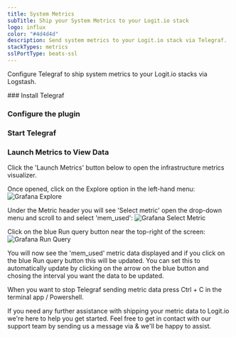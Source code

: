```yaml
---
title: System Metrics
subTitle: Ship your System Metrics to your Logit.io stack
logo: influx
color: "#4d4d4d"
description: Send system metrics to your Logit.io stack via Telegraf. 
stackTypes: metrics
sslPortType: beats-ssl
---
```


Configure Telegraf to ship system metrics to your Logit.io stacks via Logstash.

<Steps>
  ### Install Telegraf

  <InstallTelegraf />

  ### Configure the plugin

  <TelegrafPlugin />

  ### Start Telegraf

  <StartTelegraf />

  ### Launch Metrics to View Data

  Click the 'Launch Metrics' button below to open the infrastructure metrics visualizer. 
  
  <LaunchVisualizer type="metrics" />
  
  Once opened, click on the Explore option in the left-hand menu:
  ![Grafana Explore](@/images/integrations/system-metrics/grafana-explore.png)
  
  Under the Metric header you will see 'Select metric' open the drop-down menu 
  and scroll to and select 'mem_used':
  ![Grafana Select Metric](@/images/integrations/system-metrics/grafana-metric.png)

  Click on the blue Run query button near the top-right of the screen:
  ![Grafana Run Query](@/images/integrations/system-metrics/grafana-run-query.png)

  You will now see the 'mem_used' metric data displayed and if you click on the blue Run query button this will be updated.
  You can set this to automatically update by clicking on the arrow on the blue button and chosing the interval you want the 
  data to be updated.

  When you want to stop Telegraf sending metric data press Ctrl + C in the terminal app / Powershell.

</Steps>

If you need any further assistance with shipping your metric data to Logit.io we're here to help you get started. 
Feel free to get in contact with our support team by sending us a message via <IntercomButton text="live chat" /> 
& we'll be happy to assist.